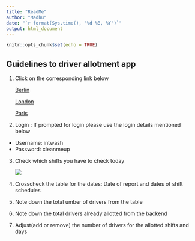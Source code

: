 ```yaml
---
title: "ReadMe"
author: "Madhu"
date: "`r format(Sys.time(), '%d %B, %Y')`"
output: html_document
---  
```


```r
knitr::opts_chunk$set(echo = TRUE)
```


## Guidelines to driver allotment app

1. Click on the corresponding link below

    [Berlin](https://shiny.zipjet.com/DemandPred_html/Berlin/DP_final_report_ops_Berlin.html)

    [London](https://shiny.zipjet.com/DemandPred_html/London/DP_final_report_ops_London.html)

    [Paris](https://shiny.zipjet.com/DemandPred_html/Paris/DP_final_report_ops_Paris.html)

2. Login : If prompted for login please use the login details mentioned below

+ Username: intwash
+ Password: cleanmeup

3. Check which shifts you have to check today

    ![](Capture.PNG)
    
4. Crosscheck the table for the dates: Date of report and dates of  shift schedules

5. Note down the total umber of drivers from the table

6. Note down the total drivers already allotted from the backend

7. Adjust(add or remove) the number of drivers for the allotted shifts and days